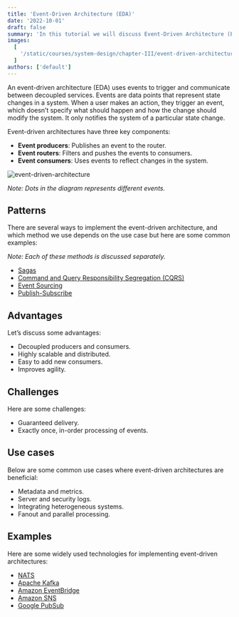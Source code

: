 ```yaml
---
title: 'Event-Driven Architecture (EDA)'
date: '2022-10-01'
draft: false
summary: 'In this tutorial we will discuss Event-Driven Architecture (EDA)'
images:
  [
    '/static/courses/system-design/chapter-III/event-driven-architecture/banner.png',
  ]
authors: ['default']
---
```


An event-driven architecture (EDA) uses events to trigger and communicate between decoupled services. Events are data points that represent state changes in a system. When a user makes an action, they trigger an event, which doesn’t specify what should happen and how the change should modify the system. It only notifies the system of a particular state change.

Event-driven architectures have three key components:

- **Event producers**: Publishes an event to the router.
- **Event routers**: Filters and pushes the events to consumers.
- **Event consumers**: Uses events to reflect changes in the system.

![event-driven-architecture](/static/courses/system-design/chapter-III/event-driven-architecture/event-driven-architecture.png)

_Note: Dots in the diagram represents different events._

## Patterns

There are several ways to implement the event-driven architecture, and which method we use depends on the use case but here are some common examples:

_Note: Each of these methods is discussed separately._

- [Sagas](https://karanpratapsingh.com/courses/system-design/distributed-transactions#sagas)
- [Command and Query Responsibility Segregation (CQRS)](https://karanpratapsingh.com/courses/system-design/command-query-responsibility-segregation)
- [Event Sourcing](https://karanpratapsingh.com/courses/system-design/event-sourcing)
- [Publish-Subscribe](https://karanpratapsingh.com/courses/system-design/publish-subscribe)

## Advantages

Let’s discuss some advantages:

- Decoupled producers and consumers.
- Highly scalable and distributed.
- Easy to add new consumers.
- Improves agility.

## Challenges

Here are some challenges:

- Guaranteed delivery.
- Exactly once, in-order processing of events.

## Use cases

Below are some common use cases where event-driven architectures are beneficial:

- Metadata and metrics.
- Server and security logs.
- Integrating heterogeneous systems.
- Fanout and parallel processing.

## Examples

Here are some widely used technologies for implementing event-driven architectures:

- [NATS](https://nats.io/)
- [Apache Kafka](https://kafka.apache.org/)
- [Amazon EventBridge](https://aws.amazon.com/eventbridge/)
- [Amazon SNS](https://aws.amazon.com/sns/)
- [Google PubSub](https://cloud.google.com/pubsub)
